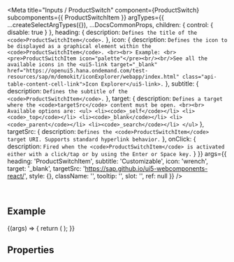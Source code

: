 
<Meta
  title="Inputs / ProductSwitch"
  component={ProductSwitch}
  subcomponents={{ ProductSwitchItem }}
  argTypes={{
    ...createSelectArgTypes({}),
    ...DocsCommonProps,
    children: { control: { disable: true } },
    heading: { description: `Defines the title of the <code>ProductSwitchItem</code>.` },
    icon: {
      description: `Defines the icon to be displayed as a graphical element within the <code>ProductSwitchItem</code>. <br><br> Example: <br> <pre>ProductSwitchItem icon="palette"</pre><br/><br/>See all the available icons in the <ui5-link target="_blank" href="https://openui5.hana.ondemand.com/test-resources/sap/m/demokit/iconExplorer/webapp/index.html" class="api-table-content-cell-link">Icon Explorer</ui5-link>.`
    },
    subtitle: { description: `Defines the subtitle of the <code>ProductSwitchItem</code>.` },
    target: {
      description: `Defines a target where the <code>targetSrc</code> content must be open. <br><br> Available options are: <ul> <li><code>_self</code></li> <li><code>_top</code></li> <li><code>_blank</code></li> <li><code>_parent</code></li> <li><code>_search</code></li> </ul>`
    },
    targetSrc: {
      description: `Defines the <code>ProductSwitchItem</code> target URI. Supports standard hyperlink behavior.`
    },
    onClick: {
      description: `Fired when the <code>ProductSwitchItem</code> is activated either with a click/tap or by using the Enter or Space key.`
    }
  }}
  args={{
    heading: 'ProductSwitchItem',
    subtitle: 'Customizable',
    icon: 'wrench',
    target: '_blank',
    targetSrc: 'https://sap.github.io/ui5-webcomponents-react/',
    style: {},
    className: '',
    tooltip: '',
    slot: '',
    ref: null
  }}
/>

<DocsHeader />

<br />

## Example

<Canvas>
  <Story name="Default">
    {(args) => {
      return (
        <ProductSwitch>
          <ProductSwitchItem {...args} />
          <ProductSwitchItem heading="Home" subtitle="Central Home" icon="home" />
          <ProductSwitchItem
            heading="Analytical Cloud"
            subtitle="Analytical Cloud"
            icon="business-objects-experience"
          />
          <ProductSwitchItem heading="Catalog" subtitle="Ariba" icon="contacts" />
          <ProductSwitchItem heading="Travel & Expense" subtitle="Concur" icon="flight" />
        </ProductSwitch>
      );
    }}
  </Story>
</Canvas>

## Properties

<ArgsTable story="." />
